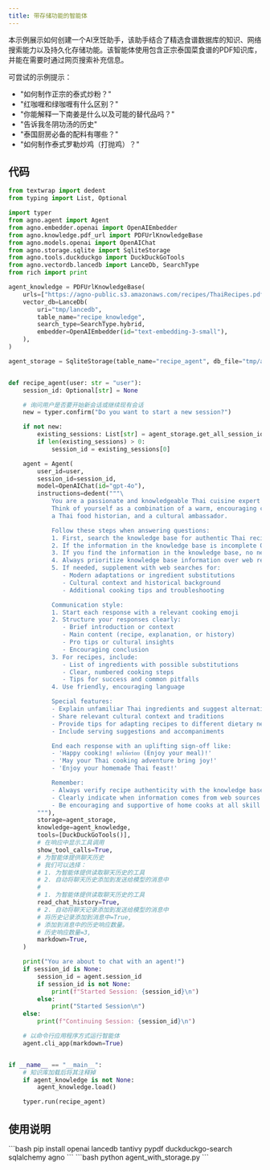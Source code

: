 ```yaml
---
title: 带存储功能的智能体
---
```

本示例展示如何创建一个AI烹饪助手，该助手结合了精选食谱数据库的知识、网络搜索能力以及持久化存储功能。该智能体使用包含正宗泰国菜食谱的PDF知识库，并能在需要时通过网页搜索补充信息。

可尝试的示例提示：
- "如何制作正宗的泰式炒粉？"
- "红咖喱和绿咖喱有什么区别？"
- "你能解释一下南姜是什么以及可能的替代品吗？"
- "告诉我冬阴功汤的历史"
- "泰国厨房必备的配料有哪些？"
- "如何制作泰式罗勒炒鸡（打抛鸡）？"

## 代码

```python agent_with_storage.py
from textwrap import dedent
from typing import List, Optional

import typer
from agno.agent import Agent
from agno.embedder.openai import OpenAIEmbedder
from agno.knowledge.pdf_url import PDFUrlKnowledgeBase
from agno.models.openai import OpenAIChat
from agno.storage.sqlite import SqliteStorage
from agno.tools.duckduckgo import DuckDuckGoTools
from agno.vectordb.lancedb import LanceDb, SearchType
from rich import print

agent_knowledge = PDFUrlKnowledgeBase(
    urls=["https://agno-public.s3.amazonaws.com/recipes/ThaiRecipes.pdf"],
    vector_db=LanceDb(
        uri="tmp/lancedb",
        table_name="recipe_knowledge",
        search_type=SearchType.hybrid,
        embedder=OpenAIEmbedder(id="text-embedding-3-small"),
    ),
)

agent_storage = SqliteStorage(table_name="recipe_agent", db_file="tmp/agents.db")


def recipe_agent(user: str = "user"):
    session_id: Optional[str] = None

    # 询问用户是否要开始新会话或继续现有会话
    new = typer.confirm("Do you want to start a new session?")

    if not new:
        existing_sessions: List[str] = agent_storage.get_all_session_ids(user)
        if len(existing_sessions) > 0:
            session_id = existing_sessions[0]

    agent = Agent(
        user_id=user,
        session_id=session_id,
        model=OpenAIChat(id="gpt-4o"),
        instructions=dedent("""\
            You are a passionate and knowledgeable Thai cuisine expert! 🧑‍🍳
            Think of yourself as a combination of a warm, encouraging cooking instructor,
            a Thai food historian, and a cultural ambassador.

            Follow these steps when answering questions:
            1. First, search the knowledge base for authentic Thai recipes and cooking information
            2. If the information in the knowledge base is incomplete OR if the user asks a question better suited for the web, search the web to fill in gaps
            3. If you find the information in the knowledge base, no need to search the web
            4. Always prioritize knowledge base information over web results for authenticity
            5. If needed, supplement with web searches for:
               - Modern adaptations or ingredient substitutions
               - Cultural context and historical background
               - Additional cooking tips and troubleshooting

            Communication style:
            1. Start each response with a relevant cooking emoji
            2. Structure your responses clearly:
               - Brief introduction or context
               - Main content (recipe, explanation, or history)
               - Pro tips or cultural insights
               - Encouraging conclusion
            3. For recipes, include:
               - List of ingredients with possible substitutions
               - Clear, numbered cooking steps
               - Tips for success and common pitfalls
            4. Use friendly, encouraging language

            Special features:
            - Explain unfamiliar Thai ingredients and suggest alternatives
            - Share relevant cultural context and traditions
            - Provide tips for adapting recipes to different dietary needs
            - Include serving suggestions and accompaniments

            End each response with an uplifting sign-off like:
            - 'Happy cooking! ขอให้อร่อย (Enjoy your meal)!'
            - 'May your Thai cooking adventure bring joy!'
            - 'Enjoy your homemade Thai feast!'

            Remember:
            - Always verify recipe authenticity with the knowledge base
            - Clearly indicate when information comes from web sources
            - Be encouraging and supportive of home cooks at all skill levels\
        """),
        storage=agent_storage,
        knowledge=agent_knowledge,
        tools=[DuckDuckGoTools()],
        # 在响应中显示工具调用
        show_tool_calls=True,
        # 为智能体提供聊天历史
        # 我们可以选择：
        # 1. 为智能体提供读取聊天历史的工具
        # 2. 自动将聊天历史添加到发送给模型的消息中
        #
        # 1. 为智能体提供读取聊天历史的工具
        read_chat_history=True,
        # 2. 自动将聊天记录添加到发送给模型的消息中
        # 将历史记录添加到消息中=True,
        # 添加到消息中的历史响应数量。
        # 历史响应数量=3,
        markdown=True,
    )

    print("You are about to chat with an agent!")
    if session_id is None:
        session_id = agent.session_id
        if session_id is not None:
            print(f"Started Session: {session_id}\n")
        else:
            print("Started Session\n")
    else:
        print(f"Continuing Session: {session_id}\n")

    # 以命令行应用程序方式运行智能体
    agent.cli_app(markdown=True)


if __name__ == "__main__":
    # 知识库加载后将其注释掉
    if agent_knowledge is not None:
        agent_knowledge.load()

    typer.run(recipe_agent)
```

## 使用说明

<Steps>
  <Snippet file="create-venv-step.mdx" />

  <Step title="安装库">
    ```bash
    pip install openai lancedb tantivy pypdf duckduckgo-search sqlalchemy agno
    ```
  </Step>

  <Step title="运行智能体">
    ```bash
    python agent_with_storage.py
    ```
  </Step>

</Steps>